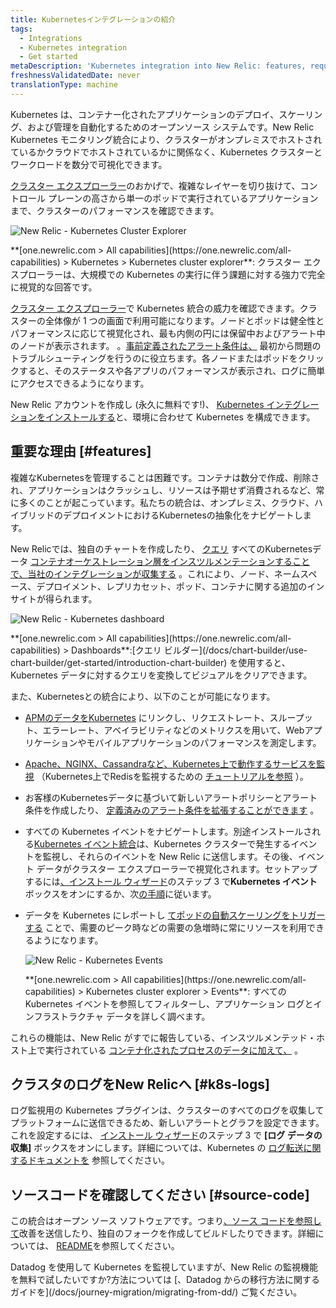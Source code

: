 ```yaml
---
title: Kubernetesインテグレーションの紹介
tags:
  - Integrations
  - Kubernetes integration
  - Get started
metaDescription: 'Kubernetes integration into New Relic: features, requirements, and getting started.'
freshnessValidatedDate: never
translationType: machine
---
```





Kubernetes は、コンテナー化されたアプリケーションのデプロイ、スケーリング、および管理を自動化するためのオープンソース システムです。New Relic Kubernetes モニタリング統合により、クラスターがオンプレミスでホストされているかクラウドでホストされているかに関係なく、Kubernetes クラスターとワークロードを数分で可視化できます。

[クラスター エクスプローラー](/docs/integrations/kubernetes-integration/cluster-explorer/kubernetes-cluster-explorer)のおかげで、複雑なレイヤーを切り抜けて、コントロール プレーンの高さから単一のポッドで実行されているアプリケーションまで、クラスターのパフォーマンスを確認できます。

<img
  title="New Relic - Kubernetes Cluster Explorer"
  alt="New Relic - Kubernetes Cluster Explorer"
  src={kubernetesClusterExplorer}
/>

<figcaption>
  **[one.newrelic.com > All capabilities](https://one.newrelic.com/all-capabilities) > Kubernetes > Kubernetes cluster explorer**: クラスター エクスプローラーは、大規模での Kubernetes の実行に伴う課題に対する強力で完全に視覚的な回答です。
</figcaption>

[クラスター エクスプローラー](/docs/integrations/kubernetes-integration/cluster-explorer/kubernetes-cluster-explorer)で Kubernetes 統合の威力を確認できます。クラスターの全体像が 1 つの画面で利用可能になります。ノードとポッドは健全性とパフォーマンスに応じて視覚化され、最も内側の円には保留中およびアラート中のノードが表示されます。 。[事前定義されたアラート条件は、](/docs/integrations/kubernetes-integration/kubernetes-events/kubernetes-integration-predefined-alert-policy) 最初から問題のトラブルシューティングを行うのに役立ちます。各ノードまたはポッドをクリックすると、そのステータスや各アプリのパフォーマンスが表示され、ログに簡単にアクセスできるようになります。

New Relic アカウントを作成し (永久に無料です!)、 [Kubernetes インテグレーションをインストールする](/install/kubernetes)と、環境に合わせて Kubernetes を構成できます。

<InlineSignup/>

## 重要な理由 [#features]

複雑なKubernetesを管理することは困難です。コンテナは数分で作成、削除され、アプリケーションはクラッシュし、リソースは予期せず消費されるなど、常に多くのことが起こっています。私たちの統合は、オンプレミス、クラウド、ハイブリッドのデプロイメントにおけるKubernetesの抽象化をナビゲートします。

New Relicでは、独自のチャートを作成したり、 [クエリ](/docs/using-new-relic/data/understand-data/query-new-relic-data) すべてのKubernetesデータ [コンテナオーケストレーション層をインスツルメンテーションすることで、当社のインテグレーションが収集する](/docs/integrations/kubernetes-integration/understand-use-data/find-use-your-kubernetes-data) 。これにより、ノード、ネームスペース、デプロイメント、レプリカセット、ポッド、コンテナに関する追加のインサイトが得られます。

<img
  title="New Relic - Kubernetes dashboard"
  alt="New Relic - Kubernetes dashboard"
  src={kubernetesDashboard}
/>

<figcaption>
  **[one.newrelic.com > All capabilities](https://one.newrelic.com/all-capabilities) > Dashboards**:[クエリ ビルダー](/docs/chart-builder/use-chart-builder/get-started/introduction-chart-builder) を使用すると、Kubernetes データに対するクエリを変換してビジュアルをクリアできます。
</figcaption>

また、Kubernetesとの統合により、以下のことが可能になります。

* [APMのデータをKubernetes](/docs/integrations/kubernetes-integration/link-your-applications/link-your-applications-kubernetes) にリンクし、リクエストレート、スループット、エラーレート、アベイラビリティなどのメトリクスを用いて、Webアプリケーションやモバイルアプリケーションのパフォーマンスを測定します。

* [Apache、NGINX、Cassandraなど、Kubernetes上で動作するサービスを監視](/docs/integrations/kubernetes-integration/link-apps-services/monitor-services-running-kubernetes) （Kubernetes上でRedisを監視するための [チュートリアルを参照](/docs/integrations/kubernetes-integration/link-apps-services/tutorial-monitor-redis-running-kubernetes) ）。

* お客様のKubernetesデータに基づいて新しいアラートポリシーとアラート条件を作成したり、 [定義済みのアラート条件を拡張することができます](/docs/integrations/kubernetes-integration/kubernetes-events/kubernetes-integration-predefined-alert-policy) 。

* すべての Kubernetes イベントをナビゲートします。別途インストールされる[Kubernetes イベント統合](/docs/integrations/kubernetes-integration/kubernetes-events/install-kubernetes-events-integration)は、Kubernetes クラスターで発生するイベントを監視し、それらのイベントを New Relic に送信します。その後、イベント データがクラスター エクスプローラーで視覚化されます。セットアップするには[、インストール ウィザード](/docs/integrations/kubernetes-integration/installation/kubernetes-installation-configuration#install-wizard)のステップ 3 で**Kubernetes イベント**ボックスをオンにするか、次[の手順](/docs/integrations/kubernetes-integration/kubernetes-events/install-kubernetes-events-integration#install)に従います。

* データを Kubernetes にレポートし [てポッドの自動スケーリングをトリガーする](/docs/journey-demand/autoscale-your-infra) ことで、需要のピーク時などの需要の急増時に常にリソースを利用できるようになります。

  <img
    title="New Relic - Kubernetes Events"
    alt="New Relic - Kubernetes Events"
    src={kubernetesEvents}
  />

  <figcaption>
    **[one.newrelic.com > All capabilities](https://one.newrelic.com/all-capabilities) > Kubernetes cluster explorer > Events**: すべての Kubernetes イベントを参照してフィルターし、アプリケーション ログとインフラストラクチャ データを詳しく調べます。
  </figcaption>

これらの機能は、New Relic がすでに報告している、インスツルメンテッド・ホスト上で実行されている [コンテナ化されたプロセスのデータに加えて、](/docs/infrastructure/new-relic-infrastructure/data-instrumentation/docker-instrumentation-infrastructure) 。

## クラスタのログをNew Relicへ [#k8s-logs]

ログ監視用の Kubernetes プラグインは、クラスターのすべてのログを収集してプラットフォームに送信できるため、新しいアラートとグラフを設定できます。これを設定するには、 [インストール ウィザード](/docs/integrations/kubernetes-integration/installation/kubernetes-installation-configuration#install-wizard)のステップ 3 で **\[ログ データの収集]** ボックスをオンにします。詳細については、Kubernetes の [ログ転送に関するドキュメントを](/docs/logs/forward-logs/kubernetes-plugin-log-forwarding/) 参照してください。

## ソースコードを確認してください [#source-code]

この統合はオープン ソース ソフトウェアです。つまり[、ソース コードを参照して](https://github.com/newrelic/nri-kubernetes)改善を送信したり、独自のフォークを作成してビルドしたりできます。詳細については、 [README](https://github.com/newrelic/nri-kubernetes/blob/main/README.md)を参照してください。

<Callout variant="tip">
  Datadog を使用して Kubernetes を監視していますが、New Relic の監視機能を無料で試したいですか?方法については [、Datadog からの移行方法に関するガイドを](/docs/journey-migration/migrating-from-dd/) ご覧ください。
</Callout>